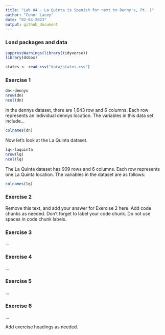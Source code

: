 ```yaml
---
title: "Lab 04 - La Quinta is Spanish for next to Denny's, Pt. 1"
author: "Conor Lacey"
date: "02-04-2023"
output: github_document
---
```


### Load packages and data

```r
suppressWarnings(library(tidyverse))
library(dsbox) 
```

```r
states <- read_csv("data/states.csv")
```

### Exercise 1

```r
dn<-dennys
nrow(dn)
ncol(dn)
```

In the dennys dataset, there are 1,643 row and 6 columns. Each row represents an individual dennys location. The variables in this data set include...

```r
colnames(dn)
```


Now let's look at the La Quinta dataset.

```r
lq<-laquinta
nrow(lq)
ncol(lq)
```

The La Quinta dataset has 909 rows and 6 columns. Each row represents one La Quinta location. The variables in the dataset are as follows: 

```r
colnames(lq)
```


### Exercise 2

Remove this text, and add your answer for Exercise 2 here.
Add code chunks as needed.
Don't forget to label your code chunk.
Do not use spaces in code chunk labels.

### Exercise 3

...

### Exercise 4

...

### Exercise 5

...

### Exercise 6

...

 
Add exercise headings as needed.

